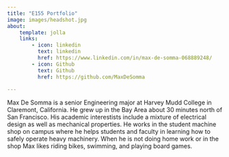 ```yaml
---
title: "E155 Portfolio"
image: images/headshot.jpg
about:
    template: jolla
    links:
        - icon: linkedin
          text: linkedin
          href: https://www.linkedin.com/in/max-de-somma-068889248/
        - icon: Github
          text: Github
          href: https://github.com/MaxDeSomma
        
---
```


Max De Somma is a senior Engineering major at Harvey Mudd College in Claremont, California. He grew up in 
the Bay Area about 30 minutes north of San Francisco. His academic interestists include a mixture of electrical design as 
well as mechanical properties. He works in the student machine shop on campus where he helps students and 
faculty in learning how to safely operate heavy machinery. When he is not doing home work or in the shop Max 
likes riding bikes, swimming, and playing board games.
